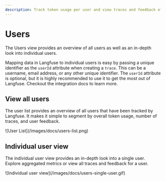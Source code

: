 ```yaml
---
description: Track token usage per user and view traces and feedback of individual users.
---
```


# Users

The Users view provides an overview of all users as well as an in-depth look into individual users.

Mapping data in Langfuse to individual users is easy by passing a unique identifier as the `userId` attribute when creating a `trace`. This can be a username, email address, or any other unique identifier. The `userId` attribute is optional, but it is highly recommended to use it to get the most out of Langfuse. Checkout the integration docs to learn more.

## View all users

The user list provides an overview of all users that have been tracked by Langfuse. It makes it simple to segment by overall token usage, number of traces, and user feedback.

<div className="rounded-sm lg:rounded-xl overflow-hidden w-fit mt-3 max-w-2xl">
  ![User List](/images/docs/users-list.png)
</div>

## Individual user view

The individual user view provides an in-depth look into a single user. Explore aggregated metrics or view all traces and feedback for a user.

<div className="rounded-sm lg:rounded-xl overflow-hidden w-fit mt-3 max-w-2xl">
  ![Individual user view](/images/docs/users-single-user.gif)
</div>
